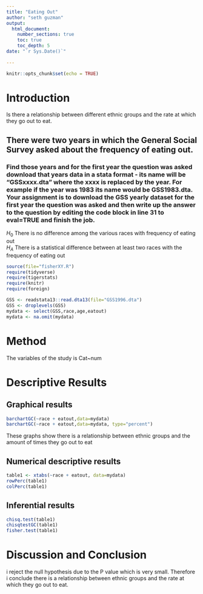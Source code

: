 ```yaml
---
title: "Eating Out"
author: "seth guzman"
output: 
  html_document:
    number_sections: true
    toc: true
    toc_depth: 5
date: "`r Sys.Date()`"    
    
---
```


```r
knitr::opts_chunk$set(echo = TRUE)
```

# Introduction
Is there a relationship between different ethnic groups and the rate at which they go out to eat.

## There were two years in which the General Social Survey asked about the frequency of eating out.
### Find those years and for the first year the question was asked download that years data in a stata format - its name will be "GSSxxxx.dta" where the xxxx is replaced by the year.  For example if the year was 1983 its name would be GSS1983.dta. Your assignment is to download the GSS yearly dataset for the first year the question was asked and then  write up the answer to the question by editing the  code block in line 31 to eval=TRUE and finish the job. 

$H_0$ There is no difference among the various races with frequency of eating out  
$H_A$ There is a statistical difference between at least two races with the frequency of eating out  


```r
source(file="fisherXY.R")
require(tidyverse)
require(tigerstats)
require(knitr)
require(foreign)
```
```r
GSS <- readstata13::read.dta13(file="GSS1996.dta")
GSS <- droplevels(GSS)
mydata <- select(GSS,race,age,eatout)
mydata <- na.omit(mydata)
```

# Method
The variables of the study is Cat~num

# Descriptive Results

## Graphical results

```r
barchartGC(~race + eatout,data=mydata)
barchartGC(~race + eatout,data=mydata, type="percent")
```
These graphs show there is a relationship between ethnic groups and the amount of times they go out to eat

## Numerical descriptive results

```r
table1 <- xtabs(~race + eatout, data=mydata)
rowPerc(table1)
colPerc(table1)
```

## Inferential results

```r
chisq.test(table1)
chisqtestGC(table1)
fisher.test(table1)
```


# Discussion and Conclusion 

 i reject the null hypothesis due to the P value which is very small. Therefore i conclude there is a relationship between ethnic groups and the rate at which they go out to eat.
